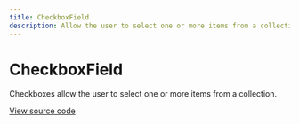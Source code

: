 ```yaml
---
title: CheckboxField
description: Allow the user to select one or more items from a collection.
--- 
```


# CheckboxField

Checkboxes allow the user to select one or more items from a collection.

[View source code](https://github.com/Spendesk/grapes/tree/master/src/components/CheckboxField)
